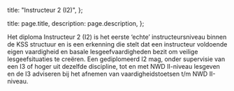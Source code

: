   title: "Instructeur 2 (I2)",
};

  title: page.title,
  description: page.description,
};

Het diploma Instructeur 2 (I2) is het eerste ‘echte’ instructeursniveau binnen
de KSS structuur en is een erkenning die stelt dat een instructeur voldoende
eigen vaardigheid en basale lesgeefvaardigheden bezit om veilige
lesgeefsituaties te creëren. Een gediplomeerd I2 mag, onder supervisie van een
I3 of hoger uit dezelfde discipline, tot en met NWD II-niveau lesgeven en de I3
adviseren bij het afnemen van vaardigheidstoetsen t/m NWD II-niveau.
